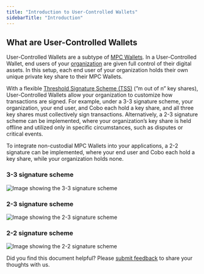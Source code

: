```yaml
---
title: "Introduction to User-Controlled Wallets"
sidebarTitle: "Introduction"
---
```


## What are User-Controlled Wallets

User-Controlled Wallets are a subtype of [MPC Wallets](/en/portal/mpc-wallets/introduction). In a User-Controlled Wallet, end users of your [organization](/en/portal/organization/introduction) are given full control of their digital assets. In this setup, each end user of your organization holds their own unique private key share to their MPC Wallets.

With a flexible [Threshold Signature Scheme (TSS)](/en/portal/mpc-wallets/introduction#threshold-signature-scheme-tss) (”m out of n” key shares), User-Controlled Wallets allow your organization to customize how transactions are signed. For example, under a 3-3 signature scheme, your organization, your end user, and Cobo each hold a key share, and all three key shares must collectively sign transactions. Alternatively, a 2-3 signature scheme can be implemented, where your organization’s key share is held offline and utilized only in specific circumstances, such as disputes or critical events.

To integrate non-custodial MPC Wallets into your applications, a 2-2 signature can be implemented, where your end user and Cobo each hold a key share, while your organization holds none.

### 3-3 signature scheme

<img src="/en/images/mpc-wallet/3-3 signature scheme.svg" className="diagram" alt="Image showing the 3-3 signature scheme" />

### 2-3 signature scheme

<img src="/en/images/mpc-wallet/2-3 signature scheme.svg" className="diagram" alt="Image showing the 2-3 signature scheme"/>

### 2-2 signature scheme

<img src="/en/images/mpc-wallet/2-2 scheme.png" className="diagram" alt="Image showing the 2-2 signature scheme"/>

<Tip>Did you find this document helpful? Please [submit feedback](https://forms.zohopublic.com/cobo/form/DocumentFeedbackForm/formperma/QvLOhxJv1_JMsJ-1dleZ8Itb_7rzN-LtgvsDdxosoVI?referrername=manuals) to share your thoughts with us.</Tip>